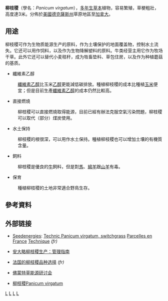 {{Speciesbox 
| genus = Panicum
| species = virgatum 
| image = Panicum virgatum.jpg 	 
| status = NE
| status_system = IUCN3.1
| authority =  [[卡尔·林奈|Linn.]]	 
}}
'''柳枝稷'''（學名：''Panicum virgatum''），[[多年生草本|多年生草本]]植物，容易繁殖，草梗粗壯，高度達3米。分佈於[[美國|美國]][[德克薩斯州|德克薩斯州]]草原地區至[[加拿大|加拿大]]。

==用途==
柳枝稷可作为生物质能源生产的原料，作为土壤保护的地面覆盖物，控制水土流失。它还可以用作饲料，以及作为生物降解塑料的原料。牛类经营主用它作为牧场干草。此外它还可以替代小麦秸秆，成为牲畜垫料、草包住房，以及作为种植蘑菇的基质。

*纖維素乙醇
:[[纖維素乙醇|纖維素乙醇]]比玉米[[乙醇|乙醇]]更能減低碳排放。種植柳枝稷的成本比種植[[玉米|玉米]]便宜；但是目前生產[[纖維素乙醇|纖維素乙醇]]的成本仍然比較高。
*直接燃燒
:柳枝稷可以直接燃燒取得能源，目前已經有辦法克服空氣污染問題，柳枝稷可以取代（部分）煤炭使用。
*水土保持
:柳枝稷的根很深，可以用作水土保持。種植柳枝稷也可以增加土壤的有機質含量。
*飼料
:柳枝稷是優良的[[牛|牛]]飼料，但是對[[馬|馬]]、[[綿羊|綿羊]]跟[[山羊|山羊]]有毒。
*保育
:種植柳枝稷的土地非常適合野鳥生存。

==參考資料==
{{reflist}}

==外部链接==
* {{Fr}}[https://web.archive.org/web/20170607163150/http://seedenergies.fr/ Seedenergies]: [https://web.archive.org/web/20161031131104/http://seedenergies.fr/switchgrass Technic Panicum virgatum, switchgrass] [https://web.archive.org/web/20161031125338/http://seedenergies.fr/switchgrass/pointage-parcelle Parcelles en France] [https://web.archive.org/web/20161031132029/http://seedenergies.fr/switchgrass/technique Technique] ''(fr)''
* {{En}}[https://web.archive.org/web/20160406100353/http://reap-canada.com/online_library/grass_pellets/2007%20SG%20production%20guide-FINAL.pdf 安大略柳枝稷生产：管理指南]
* {{Fr}}[https://web.archive.org/web/20161031131707/http://seedenergies.fr/switchgrass/choix-varietal 法国的柳枝稷品种选择] ''(fr)''
* {{En}}[https://web.archive.org/web/20090718001856/http://www.vsjf.org/biofuels/Grass_Pellets.shtml 佛蒙特草能源研讨会]
* [http://www.zw3w.com/3999.html 柳枝稷Panicum virgatum]
{{生物能源}}
{{Taxonbar}}

[[Category:黍属|L]]
[[Category:能源作物|L]]
[[Category:植物修复植物|L]]
[[Category:卡尔·林奈命名的生物分类|L]]